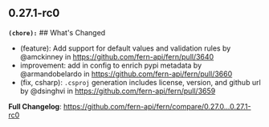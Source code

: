 ## 0.27.1-rc0
**`(chore):`** ## What's Changed
* (feature): Add support for default values and validation rules by @amckinney in https://github.com/fern-api/fern/pull/3640
* improvement: add in config to enrich pypi metadata by @armandobelardo in https://github.com/fern-api/fern/pull/3660
* (fix, csharp): `.csproj` generation includes license, version, and github url by @dsinghvi in https://github.com/fern-api/fern/pull/3659


**Full Changelog**: https://github.com/fern-api/fern/compare/0.27.0...0.27.1-rc0

